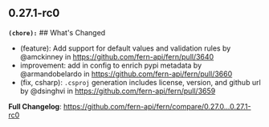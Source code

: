 ## 0.27.1-rc0
**`(chore):`** ## What's Changed
* (feature): Add support for default values and validation rules by @amckinney in https://github.com/fern-api/fern/pull/3640
* improvement: add in config to enrich pypi metadata by @armandobelardo in https://github.com/fern-api/fern/pull/3660
* (fix, csharp): `.csproj` generation includes license, version, and github url by @dsinghvi in https://github.com/fern-api/fern/pull/3659


**Full Changelog**: https://github.com/fern-api/fern/compare/0.27.0...0.27.1-rc0

